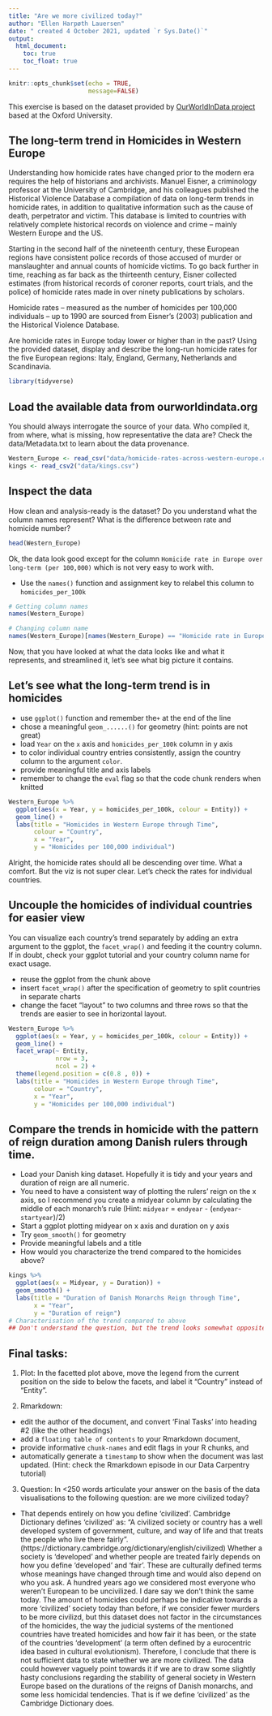 ---
title: "Are we more civilized today?"
author: "Ellen Harpøth Lauersen"
date: " created 4 October 2021, updated `r Sys.Date()`"
output: 
  html_document:
    toc: true
    toc_float: true
---

```{r setup, include=FALSE}
knitr::opts_chunk$set(echo = TRUE,
                      message=FALSE)
```
This exercise is based on the dataset provided by [OurWorldInData project](https://ourworldindata.org/homicides) based at the Oxford University.

## The long-term trend in Homicides in Western Europe

Understanding how homicide rates have changed prior to the modern era requires the help of historians and archivists. Manuel Eisner, a criminology professor at the University of Cambridge, and his colleagues published the Historical Violence Database \href{https://cjrc.osu.edu/research/interdisciplinary/hvd}: a compilation of data on long-term trends in homicide rates, in addition to qualitative information such as the cause of death, perpetrator and victim. This database is limited to countries with relatively complete historical records on violence and crime – mainly Western Europe and the US.

Starting in the second half of the nineteenth century, these European regions have consistent police records of those accused of murder or manslaughter and annual counts of homicide victims. To go back further in time, reaching as far back as the thirteenth century, Eisner collected estimates (from historical records of coroner reports, court trials, and the police) of homicide rates made in over ninety publications by scholars.

Homicide rates – measured as the number of homicides per 100,000 individuals – up to 1990 are sourced from Eisner’s (2003) publication and the Historical Violence Database. 

Are homicide rates in Europe today lower or higher than in the past? Using the provided dataset, display and describe the long-run homicide rates for the five European regions: Italy, England, Germany, Netherlands and Scandinavia.

```{r library}
library(tidyverse)
```

## Load the available data from ourworldindata.org

You should always interrogate the source of your data. Who compiled it, from where, what is missing, how representative the data are? Check the data/Metadata.txt to learn about the data provenance.

```{r load-data}
Western_Europe <- read_csv("data/homicide-rates-across-western-europe.csv")
kings <- read_csv2("data/kings.csv")
```

## Inspect the data

How clean and analysis-ready is the dataset? Do you understand what the column names represent? What is the difference between rate and homicide number?

```{r inspect, include = TRUE}
head(Western_Europe)
```

Ok, the data look good except for the column `Homicide rate in Europe over long-term (per 100,000)` which is not very easy to work with.

- Use the `names()` function and assignment key to relabel this column to `homicides_per_100k` 

```{r relabel-column, echo = TRUE}
# Getting column names
names(Western_Europe)

# Changing column name
names(Western_Europe)[names(Western_Europe) == "Homicide rate in Europe over long-term (per 100,000) (homicides per 100,000 people)"] <- "homicides_per_100k"
```

Now, that you have looked at what the data looks like and what it represents, and streamlined it, let's see what big picture it contains.

## Let's see what the long-term trend is in homicides

- use `ggplot()` function and remember the`+` at the end of the line
- chose a meaningful `geom_......()`  for geometry (hint: points are not great)
- load `Year` on the `x` axis and `homicides_per_100k` column in y axis
- to color individual country entries consistently, assign the country column to the argument `color`.
- provide meaningful title and axis labels
- remember to change the `eval` flag so that the code chunk renders when knitted 

```{r plot-homicides, echo = TRUE,eval = TRUE}
Western_Europe %>% 
  ggplot(aes(x = Year, y = homicides_per_100k, colour = Entity)) +
  geom_line() +
  labs(title = "Homicides in Western Europe through Time",
       colour = "Country",
       x = "Year",
       y = "Homicides per 100,000 individual")
```
Alright, the homicide rates should all be descending over time. What a comfort. But the viz is not super clear. Let's check the rates for individual countries.

## Uncouple the homicides of individual countries for easier view

You can visualize each country's trend separately by adding an extra argument to the ggplot, the `facet_wrap()` and feeding it the country column. If in doubt, check your ggplot tutorial and your country column name for exact usage.

- reuse the ggplot from the chunk above
- insert `facet_wrap()` after the specification of geometry to split countries in separate charts
- change the facet "layout" to two columns and three rows so that the trends are easier to see in horizontal layout. 


```{r plot-homicides-faceted, echo = TRUE, eval = TRUE}
Western_Europe %>% 
  ggplot(aes(x = Year, y = homicides_per_100k, colour = Entity)) +
  geom_line() +
  facet_wrap(~ Entity,
             nrow = 3,
             ncol = 2) +
  theme(legend.position = c(0.8 , 0)) +
  labs(title = "Homicides in Western Europe through Time",
       colour = "Country",
       x = "Year",
       y = "Homicides per 100,000 individual")
```

## Compare the trends in homicide with the pattern of reign duration among Danish rulers through time.

- Load your Danish king dataset. Hopefully it is tidy and your years and duration of reign are all numeric.
- You need to have a consistent way of plotting the rulers' reign on the x axis, so I recommend you create a midyear column by calculating the middle of each monarch's rule (Hint: `midyear` = `endyear` - (`endyear`-`startyear`)/2)
- Start a ggplot plotting midyear on x axis and duration on y axis
- Try `geom_smooth()` for geometry 
- Provide meaningful labels and a title
- How would you characterize the trend compared to the homicides above?

```{r plot-kings, echo = TRUE, eval = TRUE}
kings %>% 
  ggplot(aes(x = Midyear, y = Duration)) +
  geom_smooth() +
  labs(title = "Duration of Danish Monarchs Reign through Time",
       x = "Year",
       y = "Duration of reign")
# Characterisation of the trend compared to above
## Don't understand the question, but the trend looks somewhat opposite of above.
```


## Final tasks:

1) Plot: In the facetted plot above, move the legend from the current position on the side to below the facets, and label it "Country" instead of "Entity".

2) Rmarkdown: 

  - edit the author of the document, and convert 'Final Tasks' into heading #2 (like the other headings) 
  - add a `floating table of contents` to your Rmarkdown document, 
  - provide informative `chunk-names` and edit flags in your R chunks, and
  - automatically generate a `timestamp` to show when the document was last updated. (Hint: check the Rmarkdown episode in our Data Carpentry tutorial)

3) Question: In <250 words articulate your answer on the basis of the data visualisations to the following question: are we more civilized today?

  - That depends entirely on how you define 'civilized'. Cambridge Dictionary defines 'civilized' as: "A civilized society or country has a well developed system of government, culture, and way of life and that treats the people who live there fairly". (https://dictionary.cambridge.org/dictionary/english/civilized) 
  Whether a society is 'developed' and whether people are treated fairly depends on how you define 'developed' and 'fair'. These are culturally defined terms whose meanings have changed through time and would also depend on who you ask. A hundred years ago we considered most everyone who weren't European to be uncivilized. I dare say we don't think the same today. The amount of homicides could perhaps be indicative towards a more 'civilized' society today than before, if we consider fewer murders to be more civilizd, but this dataset does not factor in the circumstances of the homicides, the way the judicial systems of the mentioned countries have treated homicides and how fair it has been, or the state of the countries 'development' (a term often defined by a eurocentric idea based in cultural evolutionism). Therefore, I conclude that there is not sufficient data to state whether we are more civilized. The data could however vaguely point towards it if we are to draw some slightly hasty conclusions regarding the stability of general society in Western Europe based on the durations of the reigns of Danish monarchs, and some less homicidal tendencies. That is if we define ‘civilized’ as the Cambridge Dictionary does.
  